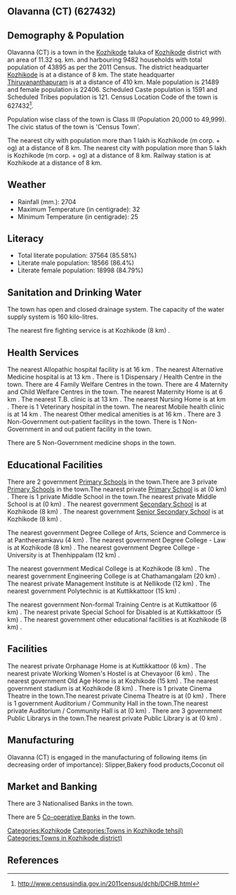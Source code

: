 {{Infobox settlement
| name=Olavanna (CT)
| native_name=
| native_name_lang=
| other_name=
| nickname=
| settlement_type=Town
| image_skyline=
| image_alt=
| image_caption=
| pushpin_map=India Kerala
| pushpin_label_position=right
| pushpin_map_alt=
| pushpin_map_caption=Location in Kerala, India
| latd=
| latm=
| lats=
| latNS=
| longd=
| longm=
| longs=
| longEW=
| coordinates_display=inline,title
| subdivision_type=Country
| subdivision_name={{flag|India}}
| subdivision_type1=[[States and territories of India|State]]
| subdivision_name1=Kerala 
| subdivision_type2=[[List of districts of India|District]]
| subdivision_name2=Kozhikode
| subdivision_type3=Tahsil
| subdivision_name3=Kozhikode
| website=
| established_title=<!-- Established -->
| established_date=
| founder=
| named_for=
| government_type=
| governing_body=
| unit_pref=Metric
| area_footnotes=
| area_rank=
| area_total_km2=11.32
| elevation_footnotes=
| elevation_m=
| population_total=43895
| population_as_of=2011
| population_rank=
| population_density_km2=3877
| population_demonym=
| population_footnotes=
| demographics_type1=Languages=
| demographics1_title1=Official=
| demographics1_info1=[[Malayalam language|Malayalam]]
| timezone1=[[Indian Standard Time|IST]]
| utc_offset1==+5:30
| postal_code_type=[[Postal Index Number|PIN]]
| postal_code=
| area_code_type=Telephone code
| area_code=
| registration_plate=
| blank1_name_sec1=Nearest city
| blank1_info_sec1=[[Kozhikode (m corp. + og)]]
| blank2_name_sec1=[[Human sex ratio|Sex ratio]]
| blank2_info_sec1=1042
| blank3_name_sec1=Literacy
| blank3_info_sec1=85.58%
| blank1_name_sec2=[[2011 Census of India|2011 census]] code
| blank1_info_sec2=627432
| footnotes=
}}

== Olavanna (CT) (627432) ==

== Demography & Population ==

Olavanna (CT) is a town in the [[Kozhikode]] taluka of [[Kozhikode]] district with an area of 11.32 sq. km. and harbouring 9482 households with total population of 43895 as per the 2011 Census. The district headquarter [[Kozhikode]] is at a distance of 8 km. The state headquarter [[Thiruvananthapuram]] is at a distance of 410 km. Male population is 21489 and female population is 22406. Scheduled Caste population is 1591 and Scheduled Tribes population is 121. Census Location Code of the town is 627432<ref>http://www.censusindia.gov.in/2011census/dchb/DCHB.html</ref>.

Population wise class of the town is Class III (Population 20,000 to 49,999).
The civic status of the town is 'Census Town'.

The nearest city with population more than 1 lakh is Kozhikode (m corp. + og) at a distance of 8 km. The nearest city with population more than 5 lakh is Kozhikode (m corp. + og) at a distance of 8 km. Railway station is at Kozhikode at a distance of 8 km.


== Weather ==  
* Rainfall (mm.): 2704 
* Maximum Temperature (in centigrade): 32
* Minimum Temperature (in centigrade): 25


== Literacy ==  
* Total literate population: 37564 (85.58%)
* Literate male population: 18566 (86.4%)
* Literate female population: 18998 (84.79%)


== Sanitation and Drinking Water ==  
The town has open and closed drainage system.
The capacity of the water supply system is 160 kilo-litres.

The nearest fire fighting service is at Kozhikode (8 km) .


== Health Services ==
The nearest Allopathic hospital facility is at 16 km .
The nearest Alternative Medicine hospital is at 13 km .
There is 1 Dispensary / Health Centre in the town.
There are 4 Family Welfare Centres in the town.
There are 4 Maternity and Child Welfare Centres in the town.
The nearest Maternity Home is at 6 km .
The nearest T.B. clinic is at 13 km .
The nearest Nursing Home is at  km .
There is 1 Veterinary hospital in the town.
The nearest Mobile health clinic is at 14 km .
The nearest Other medical amenities is at 16 km .
There are 3 Non-Government out-patient facilitys in the town.
There is 1 Non-Government in and out patient facility in the town.

There are 5 Non-Government medicine shops in the town.


== Educational Facilities ==
There are 2 government [[Primary School]]s in the town.There are 3 private [[Primary School]]s in the town.The nearest private [[Primary School]] is at  (0 km) .
There is 1 private Middle School in the town.The nearest private Middle School is at  (0 km) .
The nearest government [[Secondary School]] is at Kozhikode (8 km) .
The nearest government [[Senior Secondary School]] is at Kozhikode (8 km) .
 
 
 
 
 
The nearest government Degree College of Arts, Science and Commerce is at Pantheeramkavu  (4 km) .
The nearest government Degree College - Law is at Kozhikode (8 km) .
The nearest government Degree College - University is at Thenhippalam (12 km) .
 
The nearest government Medical College is at Kozhikode (8 km) .
The nearest government Engineering College is at Chathamangalam (20 km) .
The nearest private Management Institute is at Nellikode (12 km) .
The nearest government Polytechnic is at Kuttikkattoor (15 km) .
 
The nearest government Non-formal Training Centre is at Kuttikattoor (6 km) .
The nearest private Special School for Disabled is at Kuttikkattoor  (5 km) .
The nearest government other educational facilities is at Kozhikode (8 km) .


== Facilities ==
The nearest private Orphanage Home is at Kuttikkattoor (6 km) .
The nearest private Working Women's Hostel is at Chevayoor (6 km) .
The nearest government Old Age Home is at Kozhikode (15 km) .
The nearest government stadium is at Kozhikode (8 km) .
There is 1 private Cinema Theatre in the town.The nearest private Cinema Theatre is at  (0 km) .
There is 1 government Auditorium / Community Hall in the town.The nearest private Auditorium / Community Hall is at  (0 km) .
There are 3 government Public Librarys in the town.The nearest private Public Library is at  (0 km) .


== Manufacturing ==
Olavanna (CT) is engaged in the manufacturing of following items (in decreasing order of importance): Slipper,Bakery food products,Coconut oil


== Market and Banking ==
There are 3 Nationalised Banks in the town.

There are 5 [[Co-operative Bank]]s in the town.




[[Categories:Kozhikode]]
[[Categories:Towns in Kozhikode tehsil)]]
[[Categories:Towns in Kozhikode district)]]


== References ==
{{Reflist}}


